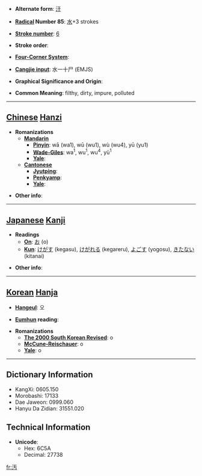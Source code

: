 * '''Alternate form''': [[汙]]

* '''[[Wiktionary:Chinese radical index| Radical]] Number 85''': [[Wiktionary:Chinese radical index 水|水]]+3 strokes

* '''[[Wiktionary:Chinese total strokes index|Stroke number]]''': [[Wiktionary:Chinese total strokes index 6|6]]

* '''Stroke order''': 

* '''[[Wiktionary:Chinese four corner index|Four-Corner System]]''': 

* '''[[Wiktionary:Chinese Cangjie index|Cangjie input]]''': 水一十尸 (EMJS)

* '''Graphical Significance and Origin''': 

* '''Common Meaning''': filthy, dirty, impure, polluted

----

== [[Chinese]] [[Hanzi]] ==

* '''Romanizations'''
** '''[[Mandarin]]'''
*** '''[[Pinyin]]''': wā (wa1), wū (wu1), wù (wu4), yū (yu1)
*** '''[[Wade-Giles]]''': wa<sup>1</sup>, wu<sup>1</sup>, wu<sup>4</sup>, yü<sup>1</sup>
*** '''[[Yale]]''': 
** '''[[Cantonese]]'''
*** '''[[Jyutping]]''':
*** '''[[Penkyamp]]''': 
*** '''[[Yale]]''': 

* '''Other info''': 

----

== [[Japanese]] [[Kanji]] ==

* '''Readings'''
** '''[[On]]''': [[お]] (o)
** '''[[Kun]]''': [[けがす]] (kegasu), [[けがれる]] (kegareru), [[よごす]] (yogosu), [[きたない]] (kitanai)

* '''Other info''':  

----

== [[Korean]] [[Hanja]] ==

* '''[[Hangeul]]''': 오

* '''[[Eumhun]] reading''': 

* '''Romanizations'''
** '''[[The 2000 South Korean Revised Romanization|The 2000 South Korean Revised]]''': o
** '''[[McCune-Reischauer]]''': o
** '''[[Yale]]''': o

----

== Dictionary Information ==

* KangXi: 0605.150
* Morobashi: 17133
* Dae Jaweon: 0999.060
* Hanyu Da Zidian: 31551.020

== Technical Information ==

* '''Unicode''':
** Hex: 6C5A
** Decimal: 27738

[[fr:汚]]